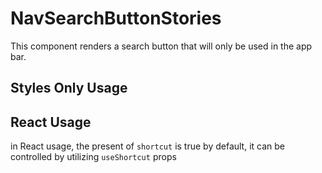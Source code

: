 
<Meta of={NavSearchButtonStories} />

# NavSearchButtonStories

This component renders a search button that will only be used in the app bar.

## Styles Only Usage

<Canvas of={NavSearchButtonStories.StylesOnlyUsage} />

<RenderHtmlMarkup of={NavSearchButtonStories.StylesOnlyUsage} />

## React Usage

in React usage, the present of `shortcut` is true by default, it can be controlled by utilizing `useShortcut` props

<Controls of={NavSearchButtonStories.ReactUsage} />

<Canvas of={NavSearchButtonStories.ReactUsage} />

<RenderHtmlMarkup of={NavSearchButtonStories.ReactUsage} />
